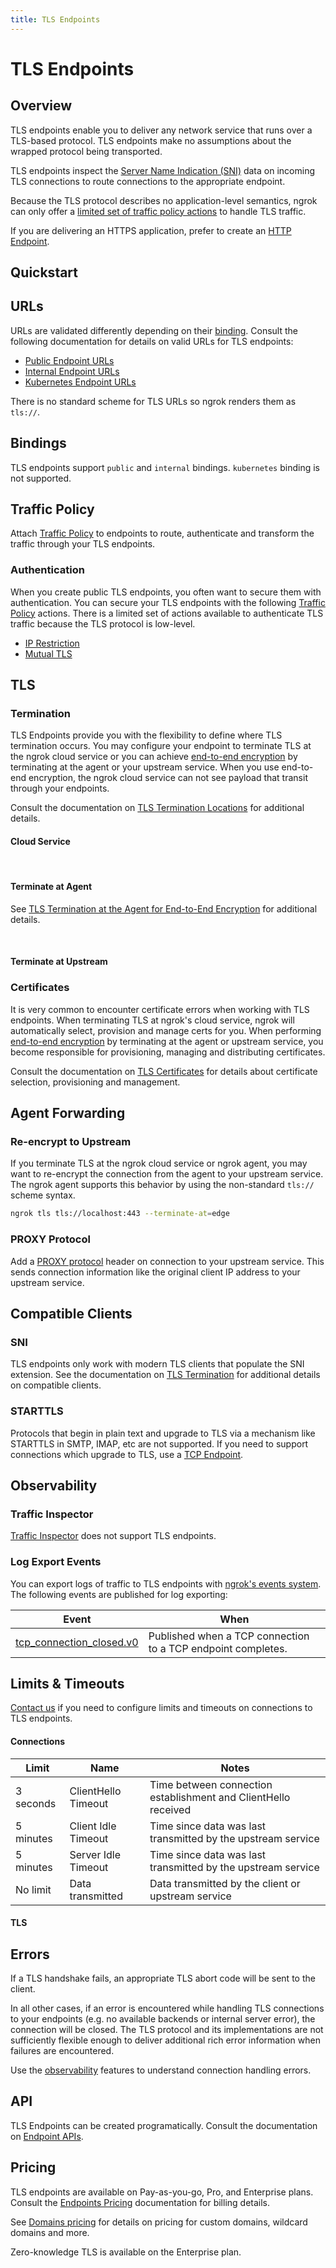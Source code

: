 ```yaml
---
title: TLS Endpoints
---
```









# TLS Endpoints

## Overview

TLS endpoints enable you to deliver any network service that runs over a
TLS-based protocol. TLS endpoints make no assumptions about the wrapped
protocol being transported.

TLS endpoints inspect the [Server Name Indication (SNI)](#sni)
data on incoming TLS connections to route connections to the appropriate
endpoint.

Because the TLS protocol describes no application-level semantics, ngrok can
only offer a [limited set of traffic policy actions](/traffic-policy/actions/)
to handle TLS traffic.

If you are delivering an HTTPS application, prefer to create an [HTTP
Endpoint](/universal-gateway/http/).

## Quickstart

<Tabs groupId="connectivity" queryString="cty">
	<TabItem value="agent-cli" label="Agent CLI" default>
		<CustomDomainAgentCliExample />
	</TabItem>
	<TabItem value="agent-config" label="Agent Config">
		<CustomDomainAgentConfigExample />
	</TabItem>
	<TabItem value="ssh" label="SSH">
		<CustomDomainSshExample />
	</TabItem>
	<TabItem value="go-sdk" label="Go">
		<CustomDomainGoSdkExample />
	</TabItem>
	<TabItem value="javascript-sdk" label="Javascript">
		<CustomDomainJavascriptSdkExample />
	</TabItem>
	<TabItem value="python-sdk" label="Python">
		<CustomDomainPythonSdkExample />
	</TabItem>
	<TabItem value="rust-sdk" label="Rust">
		<CustomDomainRustSdkExample />
	</TabItem>
	<TabItem value="k8s" label="Kubernetes Controller">
		<CustomDomainKubernetesExample />
	</TabItem>
</Tabs>

## URLs

URLs are validated differently depending on their
[binding](/universal-gateway/bindings). Consult the
following documentation for details on valid URLs for TLS endpoints:

- [Public Endpoint URLs](/universal-gateway/public-endpoints/#https-tls)
- [Internal Endpoint URLs](/universal-gateway/internal-endpoints/#urls)
- [Kubernetes Endpoint URLs](/universal-gateway/kubernetes-endpoints/#urls)

There is no standard scheme for TLS URLs so ngrok renders them as `tls://`.

## Bindings

TLS endpoints support `public` and `internal` bindings. `kubernetes` binding is
not supported.

## Traffic Policy

Attach [Traffic Policy](/traffic-policy/) to endpoints to route, authenticate
and transform the traffic through your TLS endpoints.

### Authentication

When you create public TLS endpoints, you often want to secure them with
authentication. You can secure your TLS endpoints with the following [Traffic
Policy](/traffic-policy/) actions. There is a limited set of actions available
to authenticate TLS traffic because the TLS protocol is low-level.

- [IP Restriction](/traffic-policy/actions/restrict-ips/)
- [Mutual TLS](/traffic-policy/actions/terminate-tls/)

## TLS

### Termination

TLS Endpoints provide you with the flexibility to define where TLS termination
occurs. You may configure your endpoint to terminate TLS at the ngrok cloud
service or you can achieve [end-to-end
encryption](/universal-gateway/tls-termination/#end-to-end-encryption)
by terminating at the agent or your upstream service. When you use end-to-end
encryption, the ngrok cloud service can not see payload that transit through
your endpoints.

Consult the documentation on [TLS Termination
Locations](/universal-gateway/tls-termination/#termination-location) for
additional details.

#### Cloud Service

<Tabs groupId="connectivity" queryString="cty">
	<TabItem value="agent-cli" label="Agent CLI" default>
		<CustomDomainAgentCliExample />
	</TabItem>
	<TabItem value="agent-config" label="Agent Config">
		<CustomDomainAgentConfigExample />
	</TabItem>
	<TabItem value="ssh" label="SSH">
		<CustomDomainSshExample />
	</TabItem>
	<TabItem value="go-sdk" label="Go">
		<CustomDomainGoSdkExample />
	</TabItem>
	<TabItem value="javascript-sdk" label="Javascript">
		<CustomDomainJavascriptSdkExample />
	</TabItem>
	<TabItem value="python-sdk" label="Python">
		<CustomDomainPythonSdkExample />
	</TabItem>
	<TabItem value="rust-sdk" label="Rust">
		<CustomDomainRustSdkExample />
	</TabItem>
	<TabItem value="k8s" label="Kubernetes Controller">
		<CustomDomainKubernetesExample />
	</TabItem>
</Tabs>

<br />

#### Terminate at Agent

See [TLS Termination at the Agent for End-to-End Encryption](/universal-gateway/tls-termination#end-to-end-encryption) for additional details.

<Tabs groupId="connectivity" queryString="cty">
	<TabItem value="agent-cli" label="Agent CLI" default>
		<AtAgentAgentCliExample />
	</TabItem>
	<TabItem value="agent-config" label="Agent Config">
		<AtAgentAgentConfigExample />
	</TabItem>
	<TabItem value="ssh" label="SSH">
		<AtAgentSshExample />
	</TabItem>
	<TabItem value="go-sdk" label="Go">
		<AtAgentGoSdkExample />
	</TabItem>
	<TabItem value="javascript-sdk" label="Javascript">
		<AtAgentJavascriptSdkExample />
	</TabItem>
	<TabItem value="python-sdk" label="Python">
		<AtAgentPythonSdkExample />
	</TabItem>
	<TabItem value="rust-sdk" label="Rust">
		<AtAgentRustSdkExample />
	</TabItem>
	<TabItem value="k8s" label="Kubernetes Controller">
		<AtAgentKubernetesExample />
	</TabItem>
</Tabs>

<br />

#### Terminate at Upstream

<Tabs groupId="connectivity" queryString="cty">
	<TabItem value="agent-cli" label="Agent CLI" default>
		<AtUpstreamAgentCliExample />
	</TabItem>
	<TabItem value="agent-config" label="Agent Config">
		<AtUpstreamAgentConfigExample />
	</TabItem>
	<TabItem value="ssh" label="SSH">
		<AtUpstreamSshExample />
	</TabItem>
	<TabItem value="go-sdk" label="Go">
		<AtUpstreamGoSdkExample />
	</TabItem>
	<TabItem value="javascript-sdk" label="Javascript">
		<AtUpstreamJavascriptSdkExample />
	</TabItem>
	<TabItem value="python-sdk" label="Python">
		<AtUpstreamPythonSdkExample />
	</TabItem>
	<TabItem value="rust-sdk" label="Rust">
		<AtUpstreamRustSdkExample />
	</TabItem>
	<TabItem value="k8s" label="Kubernetes Controller">
		<AtUpstreamKubernetesExample />
	</TabItem>
</Tabs>

### Certificates

It is very common to encounter certificate errors when working with TLS
endpoints. When terminating TLS at ngrok's cloud service, ngrok will
automatically select, provision and manage certs for you. When performing
[end-to-end
encryption](/universal-gateway/tls-termination/#end-to-end-encryption)
by terminating at the agent or upstream service, you become responsible for
provisioning, managing and distributing certificates.

Consult the documentation on [TLS
Certificates](/universal-gateway/tls-certificates/) for details about
certificate selection, provisioning and management.

## Agent Forwarding

### Re-encrypt to Upstream

If you terminate TLS at the ngrok cloud service or ngrok agent, you may want to
re-encrypt the connection from the agent to your upstream service. The ngrok
agent supports this behavior by using the non-standard `tls://` scheme syntax.

<Tabs groupId="connectivity" queryString="cty">
<TabItem value="agent-cli" label="Agent CLI" default>

```bash
ngrok tls tls://localhost:443 --terminate-at=edge
```

</TabItem>
<TabItem value="agent-config" label="Agent Config">
<ReencryptUpstreamAgentConfigExample />
</TabItem>
<TabItem value="ssh" label="SSH">
<ReencryptUpstreamSshExample />
</TabItem>
<TabItem value="go-sdk" label="Go">
<ReencryptUpstreamGoSdkExample />
</TabItem>
<TabItem value="javascript-sdk" label="Javascript">
<ReencryptUpstreamJavascriptSdkExample />
</TabItem>
<TabItem value="python-sdk" label="Python">
<ReencryptUpstreamPythonSdkExample />
</TabItem>
<TabItem value="rust-sdk" label="Rust">
<ReencryptUpstreamRustSdkExample />
</TabItem>
<TabItem value="k8s" label="Kubernetes Controller">
<ReencryptUpstreamKubernetesExample />
</TabItem>
</Tabs>

### PROXY Protocol

Add a [PROXY
protocol](https://www.haproxy.org/download/1.8/doc/proxy-protocol.txt) header
on connection to your upstream service. This sends connection information like
the original client IP address to your upstream service.

<Tabs groupId="connectivity" queryString="cty">
	<TabItem value="agent-cli" label="Agent CLI" default>
		<ProxyProtoAgentCliExample />
	</TabItem>
	<TabItem value="agent-config" label="Agent Config">
		<ProxyProtoAgentConfigExample />
	</TabItem>
	<TabItem value="ssh" label="SSH">
		<ProxyProtoSshExample />
	</TabItem>
	<TabItem value="go-sdk" label="Go">
		<ProxyProtoGoSdkExample />
	</TabItem>
	<TabItem value="javascript-sdk" label="Javascript">
		<ProxyProtoJavascriptSdkExample />
	</TabItem>
	<TabItem value="python-sdk" label="Python">
		<ProxyProtoPythonSdkExample />
	</TabItem>
	<TabItem value="rust-sdk" label="Rust">
		<ProxyProtoRustSdkExample />
	</TabItem>
	<TabItem value="k8s" label="Kubernetes Controller">
		<ProxyProtoKubernetesExample />
	</TabItem>
</Tabs>

## Compatible Clients

### SNI

TLS endpoints only work with modern TLS clients that populate the SNI
extension. See the documentation on [TLS
Termination](/universal-gateway/tls-termination/#sni) for additional
details on compatible clients.

### STARTTLS

Protocols that begin in plain text and upgrade to TLS via a mechanism like
STARTTLS in SMTP, IMAP, etc are not supported. If you need to support
connections which upgrade to TLS, use a [TCP
Endpoint](/universal-gateway/tcp/).

## Observability

### Traffic Inspector

[Traffic Inspector](/obs/traffic-inspection) does not support TLS endpoints.

### Log Export Events

You can export logs of traffic to TLS endpoints with [ngrok's events
system](/obs/). The following events are published for log exporting:

| Event                                                                    | When                                                         |
| ------------------------------------------------------------------------ | ------------------------------------------------------------ |
| [tcp_connection_closed.v0](/obs/events/reference/#tcp-connection-closed) | Published when a TCP connection to a TCP endpoint completes. |

## Limits & Timeouts

[Contact us](mailto:support@ngrok.com) if you need to configure limits and
timeouts on connections to TLS endpoints.

#### Connections

| Limit     | Name                | Notes                                                          |
| --------- | ------------------- | -------------------------------------------------------------- |
| 3 seconds | ClientHello Timeout | Time between connection establishment and ClientHello received |
| 5 minutes | Client Idle Timeout | Time since data was last transmitted by the upstream service   |
| 5 minutes | Server Idle Timeout | Time since data was last transmitted by the upstream service   |
| No limit  | Data transmitted    | Data transmitted by the client or upstream service             |

#### TLS

<TlsLimits />

## Errors

If a TLS handshake fails, an appropriate TLS abort code will be sent to the
client.

In all other cases, if an error is encountered while handling TLS connections
to your endpoints (e.g. no available backends or internal server error), the
connection will be closed. The TLS protocol and its implementations are not
sufficiently flexible enough to deliver additional rich error information when
failures are encountered.

Use the [observability](#observability) features to understand connection
handling errors.

## API

TLS Endpoints can be created programatically. Consult the documentation on
[Endpoint APIs](/api/resources/endpoints/).

## Pricing

TLS endpoints are available on Pay-as-you-go, Pro, and Enterprise plans. Consult the [Endpoints
Pricing](/universal-gateway/endpoints/#pricing) documentation for
billing details.

See [Domains pricing](/universal-gateway/domains/#pricing) for details on
pricing for custom domains, wildcard domains and more.

Zero-knowledge TLS is available on the Enterprise plan.
